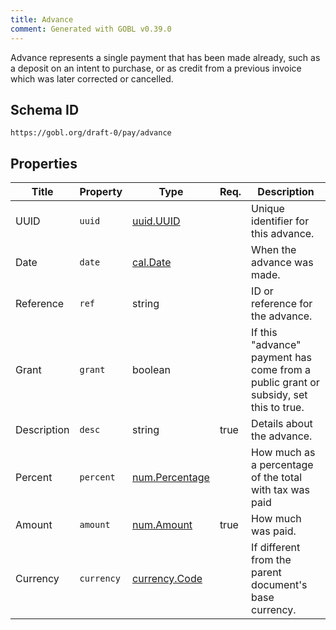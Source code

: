 ```yaml
---
title: Advance
comment: Generated with GOBL v0.39.0
---
```


Advance represents a single payment that has been made already, such as a deposit on an intent to purchase, or as credit from a previous invoice which was later corrected or cancelled.

## Schema ID

`https://gobl.org/draft-0/pay/advance`

## Properties

| Title       | Property   | Type                                      | Req. | Description                                                                          |
|-------------|------------|-------------------------------------------|------|--------------------------------------------------------------------------------------|
| UUID        | `uuid`     | [uuid.UUID](/draft-0/uuid/uuid)           |      | Unique identifier for this advance.                                                  |
| Date        | `date`     | [cal.Date](/draft-0/cal/date)             |      | When the advance was made.                                                           |
| Reference   | `ref`      | string                                    |      | ID or reference for the advance.                                                     |
| Grant       | `grant`    | boolean                                   |      | If this "advance" payment has come from a public grant or subsidy, set this to true. |
| Description | `desc`     | string                                    | true | Details about the advance.                                                           |
| Percent     | `percent`  | [num.Percentage](/draft-0/num/percentage) |      | How much as a percentage of the total with tax was paid                              |
| Amount      | `amount`   | [num.Amount](/draft-0/num/amount)         | true | How much was paid.                                                                   |
| Currency    | `currency` | [currency.Code](/draft-0/currency/code)   |      | If different from the parent document's base currency.                               |

